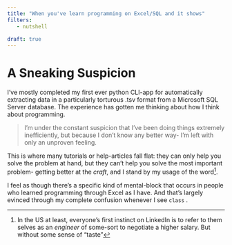 ```yaml
---
title: "When you've learn programming on Excel/SQL and it shows"
filters:
   - nutshell

draft: true
---
```


# A Sneaking Suspicion
I've mostly completed my first ever python CLI-app for automatically extracting data in a particularly torturous .tsv format from a Microsoft SQL Server database. The experience has gotten me thinking about how I think about programming. 

> I'm under the constant suspicion that I've been doing things extremely inefficiently, but because I don't know any better way- I'm left with only an unproven feeling.  

This is where many tutorials or help-articles fall flat: they can only help you solve the problem at hand, but they can't help you solve the most important problem- getting better at the *craft*, and I stand by my usage of the word[^1].

I feel as though there's a specific kind of mental-block that occurs in people who learned programming through Excel as I have. And that's largely evinced through my complete confusion whenever I see `class` . 

[^1]: In the US at least, everyone's first instinct on LinkedIn is to refer to them selves as an *engineer* of some-sort to negotiate a higher salary. But without some sense of "taste" 

